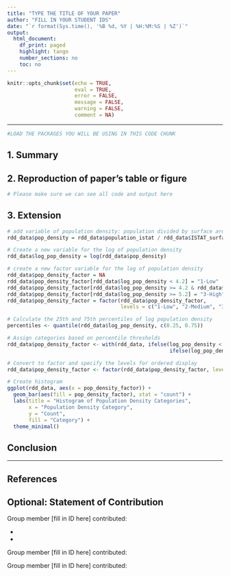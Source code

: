 ```yaml
---
title: "TYPE THE TITLE OF YOUR PAPER"
author: "FILL IN YOUR STUDENT IDS"
date: "`r format(Sys.time(), '%B %d, %Y | %H:%M:%S | %Z')`"
output:
  html_document:
    df_print: paged
    highlight: tango
    number_sections: no
    toc: no
---
```


```r
knitr::opts_chunk$set(echo = TRUE,
                      eval = TRUE,
                      error = FALSE,
                      message = FALSE,
                      warning = FALSE,
                      comment = NA)
```


------------------------------------------------------------------------

```r
#LOAD THE PACKAGES YOU WILL BE USING IN THIS CODE CHUNK 

```

## 1. Summary

<!--In this section, you are expected to provide a summary of the paper’s research question and main findings, as well as a detailed critical assessment of the causal identification strategy employed by the authors.-->


## 2. Reproduction of paper's table or figure

<!--In this section, you are expected to reproduce a table or figure from the paper relating to the modeling of the outcome(s) of interest.-->

```r
# Please make sure we can see all code and output here
```


## 3. Extension

<!--In this section, you are expected to present an extension to the analysis from the paper. Additionally, you should provide a detailed justification of your extension and its potential contribution.-->

```r
# add variable of population density: population divided by surface area
rdd_data$pop_density = rdd_data$population_istat / rdd_data$ISTAT_surface_sq_km

# Create a new variable for the log of population density
rdd_data$log_pop_density = log(rdd_data$pop_density)

# create a new factor variable for the log of population density
rdd_data$pop_density_factor = NA
rdd_data$pop_density_factor[rdd_data$log_pop_density < 4.2] = "1-Low"
rdd_data$pop_density_factor[rdd_data$log_pop_density >= 4.2 & rdd_data$log_pop_density < 5.2] = "2-Medium"
rdd_data$pop_density_factor[rdd_data$log_pop_density >= 5.2] = "3-High"
rdd_data$pop_density_factor = factor(rdd_data$pop_density_factor, 
                                     levels = c("1-Low", "2-Medium", "3-High"))

# Calculate the 25th and 75th percentiles of log population density
percentiles <- quantile(rdd_data$log_pop_density, c(0.25, 0.75))

# Assign categories based on percentile thresholds
rdd_data$pop_density_factor <- with(rdd_data, ifelse(log_pop_density < percentiles[1], "1-Low",
                                                     ifelse(log_pop_density < percentiles[2], "2-Medium", "3-High")))

# Convert to factor and specify the levels for ordered display
rdd_data$pop_density_factor <- factor(rdd_data$pop_density_factor, levels = c("1-Low", "2-Medium", "3-High"))

# Create histogram
ggplot(rdd_data, aes(x = pop_density_factor)) +
  geom_bar(aes(fill = pop_density_factor), stat = "count") +
  labs(title = "Histogram of Population Density Categories",
       x = "Population Density Category",
       y = "Count",
       fill = "Category") +
  theme_minimal()
```

## Conclusion

<!--Please briefly conclude by explaining what you've learned, both from the original paper and from your extension.-->

------------------------------------------------------------------------

## References

## Optional: Statement of Contribution

Group member [fill in ID here] contributed: 

- 
- 

Group member [fill in ID here] contributed: 

Group member [fill in ID here] contributed: 


